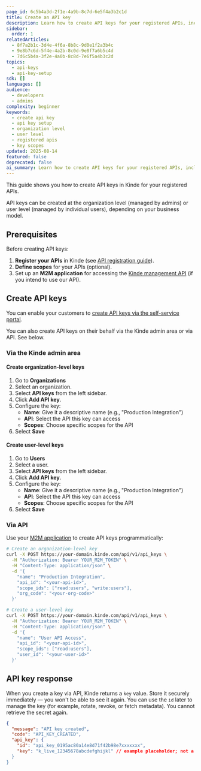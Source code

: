 ```yaml
---
page_id: 6c5b4a3d-2f1e-4a9b-8c7d-6e5f4a3b2c1d
title: Create an API key
description: Learn how to create API keys for your registered APIs, including organization-level and user-level keys
sidebar:
  order: 1
relatedArticles:
  - 8f7a2b1c-3d4e-4f6a-8b8c-9d0e1f2a3b4c
  - 9e8b7c6d-5f4e-4a2b-8c0d-9e8f7a6b5c4d
  - 7d6c5b4a-3f2e-4a0b-8c8d-7e6f5a4b3c2d
topics:
  - api-keys
  - api-key-setup
sdk: []
languages: []
audience:
  - developers
  - admins
complexity: beginner
keywords:
  - create api key
  - api key setup
  - organization level
  - user level
  - registered apis
  - key scopes
updated: 2025-08-14
featured: false
deprecated: false
ai_summary: Learn how to create API keys for your registered APIs, including organization-level and user-level keys.
---
```


This guide shows you how to create API keys in Kinde for your registered APIs.

API keys can be created at the organization level (managed by admins) or user level (managed by individual users), depending on your business model.

## Prerequisites

Before creating API keys:

1. **Register your APIs** in Kinde (see [API registration guide](/developer-tools/your-apis/)).
2. **Define scopes** for your APIs (optional).
3. Set up an **M2M application** for accessing the [Kinde management API](/developer-tools/kinde-api/connect-to-kinde-api/) (if you intend to use our API).

## Create API keys

You can enable your customers to [create API keys via the self-service portal](/manage-your-apis/add-manage-api-keys/self-serve-api-keys/).

You can also create API keys on their behalf via the Kinde admin area or via API. See below.

### Via the Kinde admin area

#### Create organization-level keys

1. Go to **Organizations**
2. Select an organization.
3. Select **API keys** from the left sidebar.
4. Click **Add API key**.
5. Configure the key:
   - **Name**: Give it a descriptive name (e.g., "Production Integration")
   - **API**: Select the API this key can access
   - **Scopes**: Choose specific scopes for the API
6. Select **Save**

#### Create user-level keys

1. Go to **Users**
2. Select a user.
3. Select **API keys** from the left sidebar.
4. Click **Add API key**.
5. Configure the key:
   - **Name**: Give it a descriptive name (e.g., "Production Integration")
   - **API**: Select the API this key can access
   - **Scopes**: Choose specific scopes for the API
6. Select **Save**

### Via API

Use your [M2M application](/developer-tools/kinde-api/connect-to-kinde-api/) to create API keys programmatically:

```bash
# Create an organization-level key
curl -X POST https://your-domain.kinde.com/api/v1/api_keys \
  -H "Authorization: Bearer YOUR_M2M_TOKEN" \
  -H "Content-Type: application/json" \
  -d '{
    "name": "Production Integration",
    "api_id": "<your-api-id>",
    "scope_ids": ["read:users", "write:users"],
    "org_code": "<your-org-code>"
  }'

# Create a user-level key
curl -X POST https://your-domain.kinde.com/api/v1/api_keys \
  -H "Authorization: Bearer YOUR_M2M_TOKEN" \
  -H "Content-Type: application/json" \
  -d '{
    "name": "User API Access",
    "api_id": "<your-api-id>",
    "scope_ids": ["read:users"],
    "user_id": "<your-user-id>"
  }'
```

## API key response

When you create a key via API, Kinde returns a `key` value. Store it securely immediately — you won't be able to see it again.
You can use the `id` later to manage the key (for example, rotate, revoke, or fetch metadata). You cannot retrieve the secret again.

```json
{
  "message": "API key created",
  "code": "API_KEY_CREATED",
  "api_key": {
    "id": "api_key_0195ac80a14e8d71f42b98e7xxxxxxx",
    "key": "k_live_12345678abcdefghijkl" // example placeholder; not a real key"
  }
}
```
